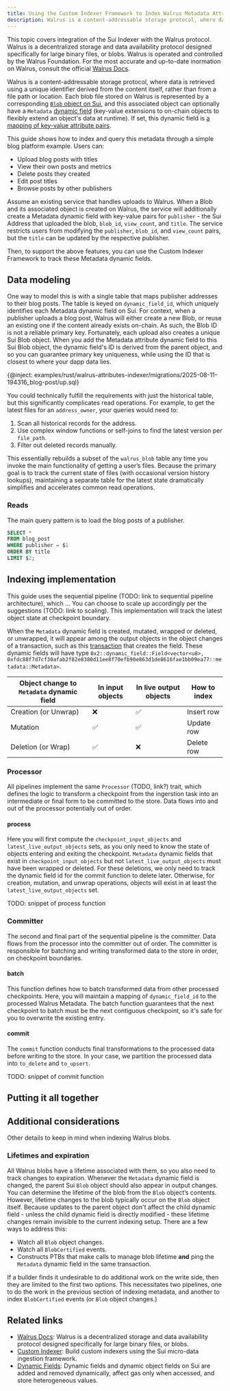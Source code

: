 ```yaml
---
title: Using the Custom Indexer Framework to Index Walrus Metadata Attributes
description: Walrus is a content-addressable storage protocol, where data is retrieved using a unique identifier derived from the content itself, rather than from a file path or location. Integrating a custom Sui Indexer with Walrus can provide novel user experiences.
---
```


This topic covers integration of the Sui Indexer with the Walrus protocol. Walrus is a decentralized storage and data availability protocol designed specifically for large binary files, or blobs. Walrus is operated and controlled by the Walrus Foundation. For the most accurate and up-to-date inormation on Walrus, consult the official [Walrus Docs](https://docs.wal.app/).

Walrus is a content-addressable storage protocol, where data is retrieved using a unique identifier derived from the content itself, rather than from a file path or location. Each blob file stored on Walrus is represented by a corresponding [`Blob` object on Sui](https://docs.wal.app/dev-guide/sui-struct.html#blob-and-storage-objects), and this associated object can optionally have a `Metadata` [dynamic field](../../../../concepts/dynamic-fields.mdx) (key-value extensions to on-chain objects to flexibly extend an object's data at runtime). If set, this dynamic field is [a mapping of key-value attribute pairs](https://docs.wal.app/usage/client-cli.html?highlight=attribute#blob-attributes).

This guide shows how to index and query this metadata through a simple blog platform example. Users can:
- Upload blog posts with titles
- View their own posts and metrics
- Delete posts they created
- Edit post titles
- Browse posts by other publishers

Assume an existing service that handles uploads to Walrus. When a Blob and its associated object is created on Walrus, the service will additionally create a Metadata dynamic field with key-value pairs for `publisher` - the Sui Address that uploaded the blob, `blob_id`, `view_count`, and `title`. The service restricts users from modifying the `publisher`, `blob_id`, and `view_count` pairs, but the `title` can be updated by the respective publisher.

Then, to support the above features, you can use the Custom Indexer Framework to track these Metadata dynamic fields.

## Data modeling

One way to model this is with a single table that maps publisher addresses to their blog posts. The table is keyed on `dynamic_field_id`, which uniquely identifies each Metadata dynamic field on Sui. For context, when a publisher uploads a blog post, Walrus will either create a new Blob, or reuse an existing one if the content already exists on-chain. As such, the Blob ID is not a reliable primary key. Fortunately, each upload also creates a unique Sui Blob object. When you add the Metadata attribute dynamic field to this Sui Blob object, the dynamic field's ID is derived from the parent object, and so you can guarantee primary key uniqueness, while using the ID that is closest to where your dapp data lies.

{@inject: examples/rust/walrus-attributes-indexer/migrations/2025-08-11-194316_blog-post/up.sql}

You could technically fulfill the requirements with just the historical table, but this significantly complicates read operations. For example, to get the latest files for an `address_owner`, your queries would need to:

1. Scan all historical records for the address.
2. Use complex window functions or self-joins to find the latest version per `file_path`.
3. Filter out deleted records manually.

This essentially rebuilds a subset of the `walrus_blob` table any time you invoke the main functionality of getting a user’s files. Because the primary goal is to track the current state of files (with occasional version history lookups), maintaining a separate table for the latest state dramatically simplifies and accelerates common read operations.

### Reads

The main query pattern is to load the blog posts of a publisher.


```sql
SELECT *
FROM blog_post
WHERE publisher = $1
ORDER BY title
LIMIT $2;
```

## Indexing implementation

This guide uses the sequential pipeline (TODO: link to sequential pipeline architecture), which ... You can choose to scale up accordingly per the suggestions (TODO: link to scaling). This implementation will track the latest object state at checkpoint boundary.

When the `Metadata` dynamic field is created, mutated, wrapped or deleted, or unwrapped, it will appear among the output objects in the object changes of a transaction, such as this [transaction](https://suivision.xyz/txblock/3Qcuo2FaTZL5wfdi7JzPELcmkuZm7hVfdNrkLrdkKioN?tab=Changes) that creates the field. These dynamic fields will have type `0x2::dynamic_field::Field<vector<u8>, 0xfdc88f7d7cf30afab2f82e8380d11ee8f70efb90e863d1de8616fae1bb09ea77::metadata::Metadata>`.


| Object change to `Metadata` dynamic field | In input objects | In live output objects | How to index |
| --- | --- | --- | --- |
| Creation (or Unwrap) | ❌ | ✅ | Insert row |
| Mutation | ✅ | ✅ | Update row |
| Deletion (or Wrap) | ✅ | ❌ | Delete row |

### Processor

All pipelines implement the same `Processor` (TODO, link?) trait, which defines the logic to transform a checkpoint from the ingerstion task into an intermediate or final form to be committed to the store. Data flows into and out of the processor potentially out of order.

#### process

Here you will first compute the `checkpoint_input_objects` and `latest_live_output_objects` sets, as you only need to know the state of objects entering and exiting the checkpoint. `Metadata` dynamic fields that exist in `checkpoint_input_objects` but not `latest_live_output_objects` must have been wrapped or deleted. For these deletions, we only need to track the dynamic field id for the commit function to delete later. Otherwise, for creation, mutation, and unwrap operations, objects will exist in at least the `latest_live_output_objects` set.

TODO: snippet of process function

### Committer

The second and final part of the sequential pipeline is the committer. Data flows from the processor into the committer out of order. The committer is responsible for batching and writing transformed data to the store in order, on checkpoint boundaries.

#### batch

This function defines how to batch transformed data from other processed checkpoints. Here, you will maintain a mapping of `dynamic_field_id` to the processed Walrus Metadata. The batch function guarantees that the next checkpoint to batch must be the next contiguous checkpoint, so it's safe for you to overwrite the existing entry.

#### commit

The `commit` function conducts final transformations to the processed data before writing to the store. In your case, we partition the processed data into `to_delete` and `to_upsert`.

TODO: snippet of commit function

## Putting it all together



## Additional considerations

Other details to keep in mind when indexing Walrus blobs.

### Lifetimes and expiration

All Walrus blobs have a lifetime associated with them, so you also need to track changes to expiration. Whenever the `Metadata` dynamic field is changed, the parent Sui `Blob` object should also appear in output changes. You can determine the lifetime of the blob from the `Blob` object’s contents. However, lifetime changes to the blob typically occur on the `Blob` object itself. Because updates to the parent object don't affect the child dynamic field - unless the child dynamic field is directly modified - these lifetime changes remain invisible to the current indexing setup. There are a few ways to address this:

- Watch all `Blob` object changes.
- Watch all `BlobCertified` events.
- Constructs PTBs that make calls to manage blob lifetime **and** ping the `Metadata` dynamic field in the same transaction.

If a builder finds it undesirable to do additional work on the write side, then they are limited to the first two options. This necessitates two pipelines, one to do the work in the previous section of indexing metadata, and another to index `BlobCertified` events (or `Blob` object changes.)

## Related links

- [Walrus Docs](https://docs.wal.app/): Walrus is a decentralized storage and data availability protocol designed specifically for large binary files, or blobs.
- [Custom Indexer](../custom-indexer.mdx): Build custom indexers using the Sui micro-data ingestion framework.
- [Dynamic Fields](../../../../concepts/dynamic-fields.mdx): Dynamic fields and dynamic object fields on Sui are added and removed dynamically, affect gas only when accessed, and store heterogeneous values.
